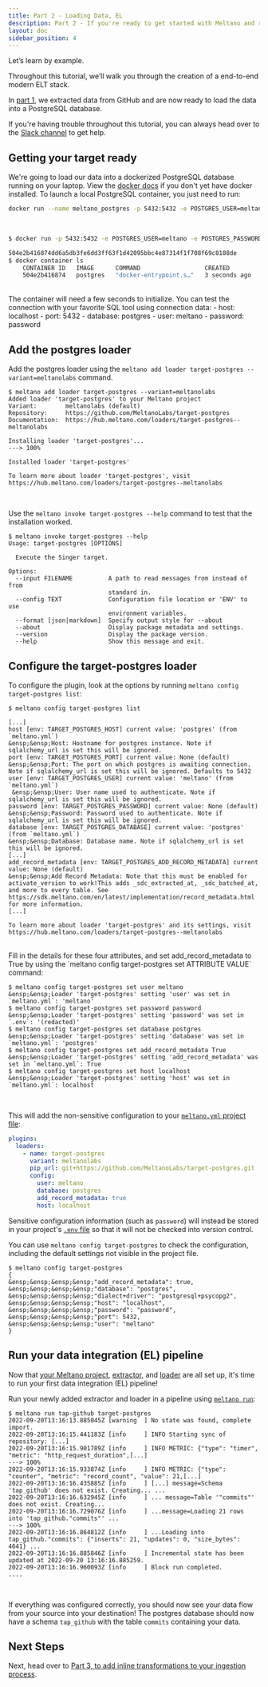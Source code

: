 ```yaml
---
title: Part 2 - Loading Data, EL
description: Part 2 - If you're ready to get started with Meltano and run an EL[T] pipeline with a data source and destination of your choosing, you've come to the right place!
layout: doc
sidebar_position: 4
---
```



Let’s learn by example.

Throughout this tutorial, we’ll walk you through the creation of a end-to-end modern ELT stack.

In [part 1](/getting-started/part1), we extracted data from GitHub and are now ready to load the data into a PostgreSQL database.

<div className="notification is-success">
    <p>If you're having trouble throughout this tutorial, you can always head over to the <a href="https://meltano.com/slack">Slack channel</a> to get help.</p>
</div>

## Getting your target ready

We're going to load our data into a dockerized PostgreSQL database running on your laptop. View the [docker docs](https://docs.docker.com/get-docker/) if you don't yet have docker installed. To launch a local PostgreSQL container, you just need to run:

```bash
docker run --name meltano_postgres -p 5432:5432 -e POSTGRES_USER=meltano -e POSTGRES_PASSWORD=password -d postgres
```

<br />

<Termy>

```bash
$ docker run -p 5432:5432 -e POSTGRES_USER=meltano -e POSTGRES_PASSWORD=password --name meltano_postgres -d postgres

504e2b416874dd6a5db3fe6dd3ff63f1d42095bbc4e87314f1f708f69c8188de
$ docker container ls
    CONTAINER ID   IMAGE      COMMAND                  CREATED         STATUS         PORTS                    NAMES
    504e2b416874   postgres   "docker-entrypoint.s…"   3 seconds ago   Up 3 seconds   0.0.0.0:5432->5432/tcp   kind_rosalind
```

</Termy>

<br />
The container will need a few seconds to initialize. You can test the connection with your favorite SQL tool using connection data:
- host: localhost
- port: 5432
- database: postgres
- user: meltano
- password: password

## Add the postgres loader

Add the postgres loader using the `meltano add loader target-postgres --variant=meltanolabs` command.

<Termy>

```console
$ meltano add loader target-postgres --variant=meltanolabs
Added loader 'target-postgres' to your Meltano project
Variant:        meltanolabs (default)
Repository:     https://github.com/MeltanoLabs/target-postgres
Documentation:  https://hub.meltano.com/loaders/target-postgres--meltanolabs

Installing loader 'target-postgres'...
---> 100%

Installed loader 'target-postgres'

To learn more about loader 'target-postgres', visit https://hub.meltano.com/loaders/target-postgres--meltanolabs
```

</Termy>

<br />

Use the `meltano invoke target-postgres --help` command to test that the installation worked.

<Termy>

```console
$ meltano invoke target-postgres --help
Usage: target-postgres [OPTIONS]

  Execute the Singer target.

Options:
  --input FILENAME          A path to read messages from instead of from
                            standard in.
  --config TEXT             Configuration file location or 'ENV' to use
                            environment variables.
  --format [json|markdown]  Specify output style for --about
  --about                   Display package metadata and settings.
  --version                 Display the package version.
  --help                    Show this message and exit.
```

</Termy>

## Configure the target-postgres loader

To configure the plugin, look at the options by running `meltano config target-postgres list`:

<Termy>

```console
$ meltano config target-postgres list

[...]
host [env: TARGET_POSTGRES_HOST] current value: 'postgres' (from `meltano.yml`)
&ensp;&ensp;Host: Hostname for postgres instance. Note if sqlalchemy_url is set this will be ignored.
port [env: TARGET_POSTGRES_PORT] current value: None (default)
&ensp;&ensp;Port: The port on which postgres is awaiting connection. Note if sqlalchemy_url is set this will be ignored. Defaults to 5432
user [env: TARGET_POSTGRES_USER] current value: 'meltano' (from `meltano.yml`)
 &ensp;&ensp;User: User name used to authenticate. Note if sqlalchemy_url is set this will be ignored.
password [env: TARGET_POSTGRES_PASSWORD] current value: None (default)
&ensp;&ensp;Password: Password used to authenticate. Note if sqlalchemy_url is set this will be ignored.
database [env: TARGET_POSTGRES_DATABASE] current value: 'postgres' (from `meltano.yml`)
&ensp;&ensp;Database: Database name. Note if sqlalchemy_url is set this will be ignored.
[...]
add_record_metadata [env: TARGET_POSTGRES_ADD_RECORD_METADATA] current value: None (default)
&ensp;&ensp;Add Record Metadata: Note that this must be enabled for activate_version to work!This adds _sdc_extracted_at, _sdc_batched_at, and more to every table. See https://sdk.meltano.com/en/latest/implementation/record_metadata.html for more information.
[...]

To learn more about loader 'target-postgres' and its settings, visit https://hub.meltano.com/loaders/target-postgres--meltanolabs
```

</Termy>

<br />
Fill in the details for these four attributes, and set add_record_metadata to True by using the `meltano config target-postgres set ATTRIBUTE VALUE` command:

 <Termy>

```console
$ meltano config target-postgres set user meltano
&ensp;&ensp;Loader 'target-postgres' setting 'user' was set in `meltano.yml`: 'meltano'
$ meltano config target-postgres set password password
&ensp;&ensp;Loader 'target-postgres' setting 'password' was set in `.env`: '(redacted)'
$ meltano config target-postgres set database postgres
&ensp;&ensp;Loader 'target-postgres' setting 'database' was set in `meltano.yml`: 'postgres'
$ meltano config target-postgres set add_record_metadata True
&ensp;&ensp;Loader 'target-postgres' setting 'add_record_metadata' was set in `meltano.yml`: True
$ meltano config target-postgres set host localhost
&ensp;&ensp;Loader 'target-postgres' setting 'host' was set in `meltano.yml`: localhost
```

</Termy>

<br />

This will add the non-sensitive configuration to your [`meltano.yml` project file](/concepts/project#plugin-configuration):

```yml
plugins:
  loaders:
    - name: target-postgres
      variant: meltanolabs
      pip_url: git+https://github.com/MeltanoLabs/target-postgres.git
      config:
        user: meltano
        database: postgres
        add_record_metadata: true
        host: localhost
```

Sensitive configuration information (such as `password`) will instead be stored in your project's [`.env` file](/concepts/project#env) so that it will not be checked into version control.

You can use `meltano config target-postgres` to check the configuration, including the default settings not visible in the project file.

<Termy>

```console
$ meltano config target-postgres
{
&ensp;&ensp;&ensp;&ensp;"add_record_metadata": true,
&ensp;&ensp;&ensp;&ensp;"database": "postgres",
&ensp;&ensp;&ensp;&ensp;"dialect+driver": "postgresql+psycopg2",
&ensp;&ensp;&ensp;&ensp;"host": "localhost",
&ensp;&ensp;&ensp;&ensp;"password": "password",
&ensp;&ensp;&ensp;&ensp;"port": 5432,
&ensp;&ensp;&ensp;&ensp;"user": "meltano"
}
```

</Termy>

## Run your data integration (EL) pipeline

Now that [your Meltano project](#create-your-meltano-project), [extractor](#add-an-extractor-to-pull-data-from-a-source), and [loader](#add-a-loader-to-send-data-to-a-destination) are all set up, it's time to run your first data integration (EL) pipeline!

Run your newly added extractor and loader in a pipeline using [`meltano run`](/reference/command-line-interface#run):

<Termy>

```console
$ meltano run tap-github target-postgres
2022-09-20T13:16:13.885045Z [warning  ] No state was found, complete import.
2022-09-20T13:16:15.441183Z [info     ] INFO Starting sync of repository: [...]
2022-09-20T13:16:15.901789Z [info     ] INFO METRIC: {"type": "timer", "metric": "http_request_duration",[...]
---> 100%
2022-09-20T13:16:15.933874Z [info     ] INFO METRIC: {"type": "counter", "metric": "record_count", "value": 21,[...]
2022-09-20T13:16:16.435885Z [info     ] [...] message=Schema 'tap_github' does not exist. Creating... ...
2022-09-20T13:16:16.632945Z [info     ] ... message=Table '"commits"' does not exist. Creating...
2022-09-20T13:16:16.729076Z [info     ] ...message=Loading 21 rows into 'tap_github."commits"' ...
---> 100%
2022-09-20T13:16:16.864812Z [info     ] ...Loading into tap_github."commits": {"inserts": 21, "updates": 0, "size_bytes": 4641} ...
2022-09-20T13:16:16.885846Z [info     ] Incremental state has been updated at 2022-09-20 13:16:16.885259.
2022-09-20T13:16:16.960093Z [info     ] Block run completed.           ....
```

</Termy>

<br />

If everything was configured correctly, you should now see your data flow from your source into your destination!
The postgres database should now have a schema `tap_github` with the table `commits` containing your data.

## Next Steps

Next, head over to [Part 3, to add inline transformations to your ingestion process](/getting-started/part3).
